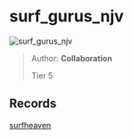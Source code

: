 
# surf_gurus_njv

![surf_gurus_njv](https://raw.githubusercontent.com/Sayt123/SurfMapPics/Maps-and-bonuses/csgo/surf_gurus_njv.jpg)

> Author: **Collaboration**
>
> Tier 5

## Records

[surfheaven](https://surfheaven.eu/map/surf_gurus_njv)
